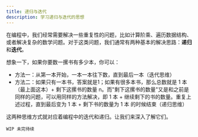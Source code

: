 ```yaml
---
title: 递归与迭代
description: 学习递归与迭代的思想
---
```


在编程中，我们经常需要解决一些重复性的问题，比如计算阶乘、遍历数据结构、或者解决复杂的数学问题。对于这类问题，我们通常有两种基本的解决思路：**递归**和**迭代**。

想象一下，如果你要数一摞书有多少本，你可以：
- 方法一：从第一本开始，一本一本往下数，直到最后一本（迭代思维）
- 方法二：如果只有一本书，答案就是1；如果有很多本书，那么总数就是 1 本（最上面这本）+ 剩下这摞书的数量 n。而"剩下这摞书的数量"又是和之前是同样的问题，可以用同样的方法解决，即 1 本 + 继续剩下的书的数量。重复上述过程，直到最后变为 1 本 + 剩下书的数量为 1 本 的时候结束（递归思维）

这两种思维方式就对应着编程中的迭代和递归。让我们来深入了解它们。

`WIP 未完待续`
